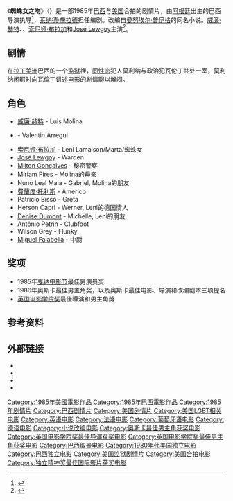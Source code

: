 {{Infobox film
| name = Kiss of the Spider Woman
| image = Kiss_Of_The_Spiderwoman.jpg
| image_size =
| alt =
| caption = 电影海报
| director = {{le|海科特·巴班克|Héctor Babenco}}
| producer = Francisco Ramalho Jr.<br />{{le|大卫·维斯曼|David Weisman}}
| screenplay = [[莱纳德·施拉德|莱纳德·施拉德]]
| based on = ''Kiss of the Spider Woman''（[[曼努埃尔·普伊格|曼努埃尔·普伊格]]）
| starring = [[威廉·赫特|威廉·赫特]]<br />{{le|劳尔·朱力亚|Raul Julia}}<br />[[索尼娅·布拉加|索尼娅·布拉加]]<br />[[José_Lewgoy|José Lewgoy]]
| music = Nando Cordeiro<br />Michael Jary<br />{{le|約翰·內西林|John Neschling}}
| cinematography = Rodolfo Sánchez
| editing = Mauro Alice
| distributor = [[Embrafilme|Embrafilme]] {{small|(巴西)}}<br />Island Alive<br />FilmDallas Pictures {{small|(美国)}}
| released = {{Film date|1985|05|13|康城影展|1985|07|26}}
| runtime = 121分钟<ref>{{cite web|title=''KISS OF THE SPIDER WOMAN'' (15)|url=http://www.bbfc.co.uk/releases/kiss-spiderwoman-1970|work=[[英國電影分級委員會|英國電影分級委員會]]|date=1985-10-21|accessdate=2013-07-16|archive-date=2020-07-27|archive-url=https://web.archive.org/web/20200727053814/https://www.bbfc.co.uk/releases/kiss-spiderwoman-1970|dead-url=no}}</ref>
| country = 巴西<br />美国
| language = 英语<br />法语<br />葡萄牙语<br />德语
| budget =
| gross = $17,005,229<ref>{{mojo title|kissofthespiderwoman|Kiss of the Spider Woman}} Retrieved July 16, 2013</ref>
}}
《'''蜘蛛女之吻'''》（{{lang-pt|''O Beijo da Mulher Aranha''}}）是一部1985年[[巴西|巴西]]与[[美国|美国]]合拍的剧情片，由[[阿根廷|阿根廷]]出生的巴西导演{{le|海科特·巴班克|Héctor Babenco}}执导<ref>{{imdb title|id=0089424|title=Kiss of the Spider Woman}}</ref>，[[莱纳德·施拉德|莱纳德·施拉德]]担任编剧。改编自[[曼努埃尔·普伊格|曼努埃尔·普伊格]]的同名小说。[[威廉·赫特|威廉·赫特]]、{{le|劳尔·朱力亚|Raul Julia}}、[[索尼娅·布拉加|索尼娅·布拉加]]和[[José_Lewgoy|José Lewgoy]]主演<ref>{{Cite web |url=http://movies.nytimes.com/movie/review?res=9407E6D81238F935A15754C0A963948260 |title=New York Times |access-date=2013-09-08 |archive-date=2012-10-14 |archive-url=https://web.archive.org/web/20121014133420/http://movies.nytimes.com/movie/review?res=9407E6D81238F935A15754C0A963948260 |dead-url=no }}</ref>。

==剧情==
在[[拉丁美洲|拉丁美洲]]巴西的一个[[监狱|监狱]]裡，[[同性恋|同性恋]]犯人莫利纳与政治犯瓦伦丁共处一室，莫利纳闲暇时向瓦倫丁讲述[[电影|电影]]的剧情聊以解闷。

==角色==
* [[威廉·赫特|威廉·赫特]] - Luis Molina
* {{le|劳尔·朱力亚|Raul Julia}} - Valentin Arregui
* [[索尼娅·布拉加|索尼娅·布拉加]] - Leni Lamaison/Marta/蜘蛛女
* [[José_Lewgoy|José Lewgoy]] - Warden
* [[Milton_Gonçalves|Milton Gonçalves]] - 秘密警察
* Míriam Pires - Molina的母亲
* Nuno Leal Maia - Gabriel, Molina的朋友
* [[費蘭度·托利斯|費蘭度·托利斯]] - Americo
* Patricio Bisso - Greta
* Herson Capri - Werner, Leni的德国情人
* [[Denise_Dumont|Denise Dumont]] - Michelle, Leni的朋友
* Antônio Petrin - Clubfoot
* Wilson Grey - Flunky
* [[Miguel_Falabella|Miguel Falabella]] - 中尉

== 奖项 ==
*1985年[[戛纳电影节|戛纳电影节]]最佳男演员奖
*1986年奥斯卡最佳男主角奖，以及奥斯卡最佳电影、导演和改编剧本三项提名
*[[英国电影学院奖|英国电影学院奖]]最佳導演和男主角獎

==参考资料==
{{reflist}}

==外部链接==
* {{imdb title|0089424|Kiss of the Spider Woman}}
* {{mojo title|kissofthespiderwoman|Kiss of the Spider Woman}}
* {{rotten-tomatoes|kiss_of_the_spider_woman|Kiss of the Spider Woman}}
* {{metacritic film|kiss-of-the-spider-woman|Kiss of the Spider Woman}}

{{独立精神奖最佳国际影片}}
{{DEFAULTSORT:Kiss Of The Spider Woman (Film)}}
[[Category:1985年美國電影作品|Category:1985年美國電影作品]]
[[Category:1985年巴西電影作品|Category:1985年巴西電影作品]]
[[Category:1985年剧情片|Category:1985年剧情片]]
[[Category:巴西剧情片|Category:巴西剧情片]]
[[Category:美国剧情片|Category:美国剧情片]]
[[Category:美国LGBT相关电影|Category:美国LGBT相关电影]]
[[Category:英语电影|Category:英语电影]]
[[Category:法语电影|Category:法语电影]]
[[Category:葡萄牙语电影|Category:葡萄牙语电影]]
[[Category:德语电影|Category:德语电影]]
[[Category:小说改编电影|Category:小说改编电影]]
[[Category:奥斯卡最佳男主角获奖电影|Category:奥斯卡最佳男主角获奖电影]]
[[Category:英国电影学院奖最佳导演获奖电影|Category:英国电影学院奖最佳导演获奖电影]]
[[Category:英国电影学院奖最佳男主角获奖电影|Category:英国电影学院奖最佳男主角获奖电影]]
[[Category:巴西取景电影|Category:巴西取景电影]]
[[Category:1980年代美国独立电影|Category:1980年代美国独立电影]]
[[Category:巴西独立电影|Category:巴西独立电影]]
[[Category:美国监狱剧情片|Category:美国监狱剧情片]]
[[Category:美国合拍电影|Category:美国合拍电影]]
[[Category:独立精神奖最佳国际影片获奖电影|Category:独立精神奖最佳国际影片获奖电影]]